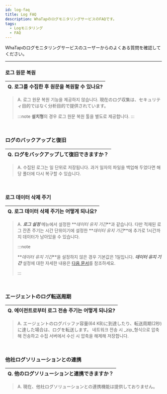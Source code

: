 ```yaml
---
id: log-faq
title: Log FAQ
description: WhaTapのログモニタリングサービスのFAQです。
tags:
  - Logモニタリング
  - FAQ
---
```


WhaTapのログモニタリングサービスのユーザーからのよくある質問を確認してください。 

* * *

<div class ='faq'>

### 로그 원문 복원

| Q. 로그를 수집한 후 원문을 복원할 수 있나요? |
| --------------------------- |

> A. 로그 원문 복원 기능을 제공하지 않습니다. 現在のログ収集は、セキュリティ目的ではなく分析目的で提供されています。
>
> :::note
> **설치형**의 경우 로그 원문 복원 툴을 별도로 제공합니다.
> :::

<br/>

### ログのバックアップと復旧

| Q. ログをバックアップして復旧できますか？ |
| ---------------------- |

> A. 수집된 로그는 일 단위로 저장됩니다. 과거 일자의 파일을 백업해 두었다면 해당 폴더에 다시 복구할 수 있습니다. 

<br/>

### 로그 데이터 삭제 주기

| Q. 로그 데이터 삭제 주기는 어떻게 되나요? |
| ------------------------- |

> A. **_로그 설정_** 메뉴에서 설정한 **_데이터 유지 기간_**과 같습니다. 다만 적재된 로그 잔존 주기는 시간 단위이기에 설정한 **_데이터 유지 기간_**에 추가로 1시간까지 데이터가 남아있을 수 있습니다.
>
> :::note
>
> **_데이터 유지 기간_**을 설정하지 않은 경우 기본값은 1일입니다. **_데이터 유지 기간_** 설정에 대한 자세한 내용은 [다음 문서](../log/log-setting#log-data-setting)를 참조하세요.
>
> :::

<br/>

### エージェントのログ転送周期

| Q. 에이전트로부터 로그 전송 주기는 어떻게 되나요? |
| ----------------------------- |

> A. エージェントのログバッファ容量(64 KB)に到達したり、転送周期(2秒)に達した場合は、ログを転送します。 네트워크 전송 시 _zip_형식으로 압축해 전송하고 수집 서버에서 수신 시 압축을 해제해 저장합니다.

<br/>

### 他社ログソリューションとの連携

| Q. 他のログソリューションと連携できますか？ |
| ----------------------- |

> A. 現在、他社ログソリューションとの連携機能は提供しておりません。

<br/>

</div>
